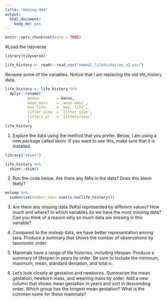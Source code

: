---
title: "Heming HW4"
output: 
  html_document: 
    keep_md: yes
---

```{r setup, include=FALSE}
knitr::opts_chunk$set(echo = TRUE)
```

#Load the tidyverse
```{r}
library(tidyverse)
```
```{r}
life_history <- readr::read_csv("mammal_lifehistories_v2.csv")
```
Rename some of the variables. Notice that I am replacing the old life_history data.
```{r}
life_history <- life_history %>% 
  dplyr::rename(
          genus        = Genus,
          wean_mass    = `wean mass`,
          max_life     = `max. life`,
          litter_size  = `litter size`,
          litters_yr   = `litters/year`
          )
life_history
```
1. Explore the data using the method that you prefer. Below, I am using a new package called skimr. If you want to use this, make sure that it is installed.

```{r}
library("skimr")
```
```{r}
life_history %>% 
  skimr::skim()
```

2. Run the code below. Are there any NA's in the data? Does this seem likely?
```{r}
msleep %>% 
  summarize(number_nas= sum(is.na(life_history)))
```
3. Are there any missing data (NA's) represented by different values? How much and where? In which variables do we have the most missing data? Can you think of a reason why so much data are missing in this variable?

4. Compared to the msleep data, we have better representation among taxa. Produce a summary that shows the number of observations by taxonomic order.

5. Mammals have a range of life histories, including lifespan. Produce a summary of lifespan in years by order. Be sure to include the minimum, maximum, mean, standard deviation, and total n.

6. Let's look closely at gestation and newborns. Summarize the mean gestation, newborn mass, and weaning mass by order. Add a new column that shows mean gestation in years and sort in descending order. Which group has the longest mean gestation? What is the common name for these mammals?


